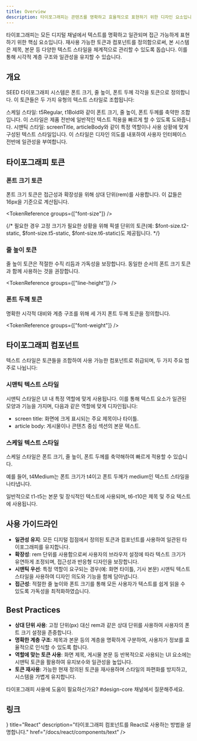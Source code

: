 ```yaml
---
title: Overview
description: 타이포그래피는 콘텐츠를 명확하고 효율적으로 표현하기 위한 디자인 요소입니다.
---
```


<ComponentExample name="text-preview" previewOnly />

타이포그래피는 모든 디지털 채널에서 텍스트를 명확하고 일관되며 접근 가능하게 표현하기 위한 핵심 요소입니다. 재사용 가능한 토큰과 컴포넌트를 정의함으로써, 본 시스템은 제목, 본문 등 다양한 텍스트 스타일을 체계적으로 관리할 수 있도록 돕습니다. 이를 통해 시각적 계층 구조와 일관성을 유지할 수 있습니다.

## 개요

SEED 타이포그래피 시스템은 폰트 크기, 줄 높이, 폰트 두께 각각을 토큰으로 정의합니다. 이 토큰들은 두 가지 유형의 텍스트 스타일로 조합됩니다:

스케일 스타일: t5Regular, t1Bold와 같이 폰트 크기, 줄 높이, 폰트 두께를 축약한 조합입니다. 이 스타일은 제품 전반에 일반적인 텍스트 적용을 빠르게 할 수 있도록 도와줍니다.
시맨틱 스타일: screenTitle, articleBody와 같이 특정 역할이나 사용 상황에 맞게 구성된 텍스트 스타일입니다. 이 스타일은 디자인 의도를 내포하여 사용자 인터페이스 전반에 일관성을 부여합니다.

## 타이포그래피 토큰

### 폰트 크기 토큰

폰트 크기 토큰은 접근성과 확장성을 위해 상대 단위(rem)를 사용합니다. 이 값들은 16px을 기준으로 계산됩니다.

<TokenReference groups={["font-size"]} />

{/* 필요한 경우 고정 크기가 필요한 상황을 위해 픽셀 단위의 토큰(예: $font-size.t2-static, $font-size.t5-static, $font-size.t6-static)도 제공됩니다. */}

### 줄 높이 토큰

줄 높이 토큰은 적절한 수직 리듬과 가독성을 보장합니다. 동일한 순서의 폰트 크기 토큰과 함께 사용하는 것을 권장합니다.

<TokenReference groups={["line-height"]} />

### 폰트 두께 토큰

명확한 시각적 대비와 계층 구조를 위해 세 가지 폰트 두께 토큰을 정의합니다.

<TokenReference groups={["font-weight"]} />

## 타이포그래피 컴포넌트

텍스트 스타일은 토큰들을 조합하여 사용 가능한 컴포넌트로 취급되며, 두 가지 주요 범주로 나뉩니다:

### 시맨틱 텍스트 스타일

시맨틱 스타일은 UI 내 특정 역할에 맞게 사용됩니다. 이를 통해 텍스트 요소가 일관된 모양과 기능을 가지며, 다음과 같은 역할에 맞게 디자인됩니다:

- screen title: 화면에 크게 표시되는 주요 제목이나 타이틀.
- article body: 게시물이나 콘텐츠 중심 섹션의 본문 텍스트.

### 스케일 텍스트 스타일

스케일 스타일은 폰트 크기, 줄 높이, 폰트 두께를 축약해하여 빠르게 적용할 수 있습니다.

예를 들어, t4Medium는 폰트 크기가 t4이고 폰트 두께가 medium인 텍스트 스타일을 나타냅니다.

일반적으로 t1-t5는 본문 및 장식적인 텍스트에 사용되며, t6-t10은 제목 및 주요 텍스트에 사용됩니다.

<ComponentSpecBlock id="typography" />

## 사용 가이드라인

- **일관성 유지**: 모든 디지털 접점에서 정의된 토큰과 컴포넌트를 사용하여 일관된 타이포그래피를 유지합니다.
- **확장성**: rem 단위를 사용함으로써 사용자의 브라우저 설정에 따라 텍스트 크기가 유연하게 조정되며, 접근성과 반응형 디자인을 보장합니다.
- **시맨틱 우선**: 특정 역할이 요구되는 경우(예: 화면 타이틀, 기사 본문) 시맨틱 텍스트 스타일을 사용하여 디자인 의도와 기능을 함께 담아냅니다.
- **접근성**: 적절한 줄 높이와 폰트 크기를 통해 모든 사용자가 텍스트를 쉽게 읽을 수 있도록 가독성을 최적화하였습니다.

## Best Practices

- **상대 단위 사용**: 고정 단위(px) 대신 rem과 같은 상대 단위를 사용하여 사용자의 폰트 크기 설정을 존중합니다.
- **명확한 계층 구조**: 제목과 본문 등의 계층을 명확하게 구분하여, 사용자가 정보를 효율적으로 인식할 수 있도록 합니다.
- **역할에 맞는 토큰 사용**: 화면 제목, 게시물 본문 등 반복적으로 사용되는 UI 요소에는 시맨틱 토큰을 활용하여 유지보수와 일관성을 높입니다.
- **토큰 재사용**: 가능한 현재 정의된 토큰을 재사용하며 스타일의 파편화를 방지하고, 시스템을 가볍게 유지합니다.

타이포그래피 사용에 도움이 필요하신가요? #design-core 채널에서 질문해주세요.

## 링크

<Cards>
  <Card
    icon={<AtomIcon />}
    title="React"
    description="타이포그래피 컴포넌트를 React로 사용하는 방법을 설명합니다."
    href="/docs/react/components/text"
  />
</Cards>
